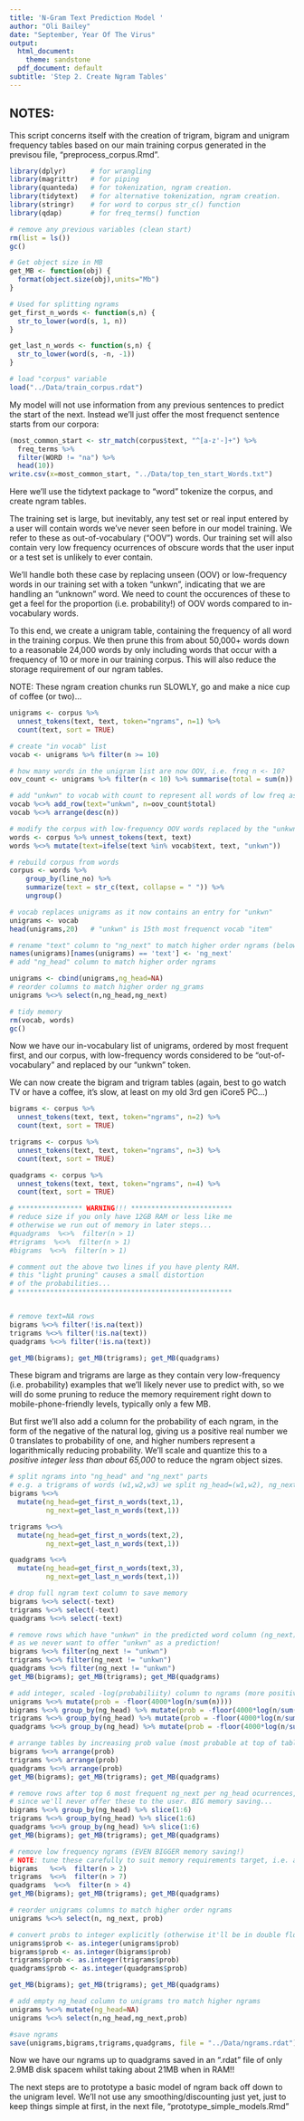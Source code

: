 ---
title: 'N-Gram Text Prediction Model '
author: "Oli Bailey"
date: "September, Year Of The Virus"
output:
  html_document:
    theme: sandstone
  pdf_document: default
subtitle: 'Step 2. Create Ngram Tables'
---

## NOTES:

This script concerns itself with the creation of trigram, bigram and unigram frequency tables based on our main training corpus generated in the previsou file, "preprocess_corpus.Rmd".

```{r, load_libs, message=FALSE, warning=FALSE}
library(dplyr)      # for wrangling
library(magrittr)   # for piping
library(quanteda)   # for tokenization, ngram creation.
library(tidytext)   # for alternative tokenization, ngram creation.
library(stringr)    # for word to corpus str_c() function
library(qdap)       # for freq_terms() function

# remove any previous variables (clean start)
rm(list = ls())
gc()
```

```{r, utility_functions}
# Get object size in MB
get_MB <- function(obj) {
  format(object.size(obj),units="Mb")
}

# Used for splitting ngrams
get_first_n_words <- function(s,n) {
  str_to_lower(word(s, 1, n))
}

get_last_n_words <- function(s,n) {
  str_to_lower(word(s, -n, -1))
}
```

```{r, load_corpus}
# load "corpus" variable
load("../Data/train_corpus.rdat")
```

My model will not use information from any previous sentences to predict the start of the next. Instead we'll just offer the most frequenct sentence starts from our corpora:
```{r, common_line_starts}
(most_common_start <- str_match(corpus$text, "^[a-z'-]+") %>%
  freq_terms %>% 
  filter(WORD != "na") %>%
  head(10))
write.csv(x=most_common_start, "../Data/top_ten_start_Words.txt")
```

Here we'll use the tidytext package to "word" tokenize the corpus, and create ngram tables.

The training set is large, but inevitably, any test set or real input entered by a user will contain words we've never seen before in our model training. We refer to these as out-of-vocabulary ("OOV") words. Our training set will also contain very low frequency ocurrences of obscure words that the user input or a test set is unlikely to ever contain.

We'll handle both these case by replacing unseen (OOV) or low-frequency words in our training set with a token "unkwn", indicating that we are handling an "unknown" word. We need to count the occurences of these to get a feel for the proportion (i.e. probability!) of OOV words compared to in-vocabulary words. 

To this end, we create a unigram table, containing the frequency of all word in the training corpus. We then prune this from about 50,000+ words down to a reasonable 24,000 words by only including words that occur with a frequency of 10 or more in our training corpus. This will also reduce the storage requirement of our ngram tables.

NOTE: These ngram creation chunks run SLOWLY, go and make a nice cup of coffee (or two)...
```{r, create_unigram_vocab}
unigrams <- corpus %>%
  unnest_tokens(text, text, token="ngrams", n=1) %>%
  count(text, sort = TRUE)

# create "in vocab" list
vocab <- unigrams %>% filter(n >= 10)

# how many words in the unigram list are now OOV, i.e. freq n <- 10?
oov_count <- unigrams %>% filter(n < 10) %>% summarise(total = sum(n))

# add "unkwn" to vocab with count to represent all words of low freq as OOV
vocab %<>% add_row(text="unkwn", n=oov_count$total)
vocab %<>% arrange(desc(n))

# modify the corpus with low-frequency OOV words replaced by the "unkwn" token
words <- corpus %>% unnest_tokens(text, text)
words %<>% mutate(text=ifelse(text %in% vocab$text, text, "unkwn"))

# rebuild corpus from words
corpus <- words %>% 
    group_by(line_no) %>% 
    summarize(text = str_c(text, collapse = " ")) %>%
    ungroup()

# vocab replaces unigrams as it now contains an entry for "unkwn"
unigrams <- vocab
head(unigrams,20)   # "unkwn" is 15th most frequenct vocab "item"

# rename "text" column to "ng_next" to match higher order ngrams (below)
names(unigrams)[names(unigrams) == 'text'] <- 'ng_next'
# add "ng_head" column to match higher order ngrams 

unigrams <- cbind(unigrams,ng_head=NA)
# reorder columns to match higher order ng_grams
unigrams %<>% select(n,ng_head,ng_next)

# tidy memory
rm(vocab, words)
gc()

```

Now we have our in-vocabulary list of unigrams, ordered by most frequent first, and our corpus, with low-frequency words considered to be "out-of-vocabulary" and replaced by our "unkwn" token.

We can now create the bigram and trigram tables (again, best to go watch TV or have a coffee, it's slow, at least on my old 3rd gen iCore5 PC...)
```{r, create_higher_order_ngrams}
bigrams <- corpus %>% 
  unnest_tokens(text, text, token="ngrams", n=2) %>%
  count(text, sort = TRUE)

trigrams <- corpus %>% 
  unnest_tokens(text, text, token="ngrams", n=3) %>%
  count(text, sort = TRUE)

quadgrams <- corpus %>% 
  unnest_tokens(text, text, token="ngrams", n=4) %>%
  count(text, sort = TRUE)

# **************** WARNING!!! *************************
# reduce size if you only have 12GB RAM or less like me
# otherwise we run out of memory in later steps... 
#quadgrams  %<>%  filter(n > 1)
#trigrams  %<>%  filter(n > 1)
#bigrams  %<>%  filter(n > 1)

# comment out the above two lines if you have plenty RAM. 
# this "light pruning" causes a small distortion
# of the probabilities...
# *****************************************************


# remove text=NA rows
bigrams %<>% filter(!is.na(text))
trigrams %<>% filter(!is.na(text))
quadgrams %<>% filter(!is.na(text))

get_MB(bigrams); get_MB(trigrams); get_MB(quadgrams) 
```

These bigram and trigrams are large as they contain very low-frequency (i.e. probability) examples that we'll likely never use to predict with, so we will do some pruning to reduce the memory requirement right down to mobile-phone-friendly levels, typically only a few MB.

But first we'll also add a column for the probability of each ngram, in the form of the negative of the natural log, giving us a positive real number we 0 translates to probability of one, and higher numbers represent a logarithmically reducing probability. We'll scale and quantize this to a *positive integer less than about 65,000*  to reduce the ngram object sizes.

```{r, manipulate_and_prune_ngrams}
# split ngrams into "ng_head" and "ng_next" parts
# e.g. a trigrams of words (w1,w2,w3) we split ng_head=(w1,w2), ng_next=(w3)
bigrams %<>% 
  mutate(ng_head=get_first_n_words(text,1),
         ng_next=get_last_n_words(text,1))

trigrams %<>% 
  mutate(ng_head=get_first_n_words(text,2),
         ng_next=get_last_n_words(text,1))

quadgrams %<>% 
  mutate(ng_head=get_first_n_words(text,3),
         ng_next=get_last_n_words(text,1))

# drop full ngram text column to save memory
bigrams %<>% select(-text)
trigrams %<>% select(-text)
quadgrams %<>% select(-text)

# remove rows which have "unkwn" in the predicted word column (ng_next)
# as we never want to offer "unkwn" as a prediction!
bigrams %<>% filter(ng_next != "unkwn")
trigrams %<>% filter(ng_next != "unkwn")
quadgrams %<>% filter(ng_next != "unkwn")
get_MB(bigrams); get_MB(trigrams); get_MB(quadgrams)

# add integer, scaled -log(probabiliity) column to ngrams (more positive -> less likely)
unigrams %<>% mutate(prob = -floor(4000*log(n/sum(n))))
bigrams %<>% group_by(ng_head) %>% mutate(prob = -floor(4000*log(n/sum(n))))
trigrams %<>% group_by(ng_head) %>% mutate(prob = -floor(4000*log(n/sum(n))))
quadgrams %<>% group_by(ng_head) %>% mutate(prob = -floor(4000*log(n/sum(n))))

# arrange tables by increasing prob value (most probable at top of table)
bigrams %<>% arrange(prob)
trigrams %<>% arrange(prob)
quadgrams %<>% arrange(prob)
get_MB(bigrams); get_MB(trigrams); get_MB(quadgrams)

# remove rows after top 6 most frequent ng_next per ng_head ocurrences,
# since we'll never offer these to the user. BIG memory saving...
bigrams %<>% group_by(ng_head) %>% slice(1:6)
trigrams %<>% group_by(ng_head) %>% slice(1:6)
quadgrams %<>% group_by(ng_head) %>% slice(1:6)
get_MB(bigrams); get_MB(trigrams); get_MB(quadgrams)

# remove low frequency ngrams (EVEN BIGGER memory saving!)
# NOTE: tune these carefully to suit memory requirements target, i.e. a few MB each
bigrams   %<>%  filter(n > 2)
trigrams  %<>%  filter(n > 7)
quadgrams  %<>%  filter(n > 4)
get_MB(bigrams); get_MB(trigrams); get_MB(quadgrams)

# reorder unigrams columns to match higher order ngrams
unigrams %<>% select(n, ng_next, prob)

# convert probs to integer explicitly (otherwise it'll be in double float format)
unigrams$prob <- as.integer(unigrams$prob)
bigrams$prob <- as.integer(bigrams$prob)
trigrams$prob <- as.integer(trigrams$prob)
quadgrams$prob <- as.integer(quadgrams$prob)

get_MB(bigrams); get_MB(trigrams); get_MB(quadgrams)

# add empty ng_head column to unigrams tro match higher ngrams
unigrams %<>% mutate(ng_head=NA)
unigrams %<>% select(n,ng_head,ng_next,prob)

#save ngrams
save(unigrams,bigrams,trigrams,quadgrams, file = "../Data/ngrams.rdat")
```

Now we have our ngrams up to quadgrams saved in an ".rdat" file of only 2.9MB disk spacem whilst taking about 21MB when in RAM!!

The next steps are to prototype a basic model of ngram back off down to the unigram level. We'll not use any smoothing/discounting just yet, just to keep things simple at first, in the next file, "prototype_simple_models.Rmd"
